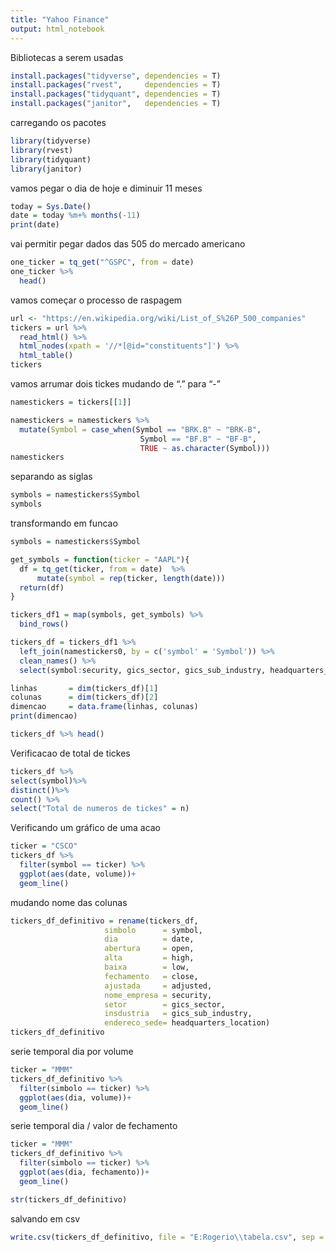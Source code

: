 ```yaml
---
title: "Yahoo Finance"
output: html_notebook
---
```

Bibliotecas a serem usadas
```r
install.packages("tidyverse", dependencies = T)
install.packages("rvest",     dependencies = T)
install.packages("tidyquant", dependencies = T)
install.packages("janitor",   dependencies = T)
```
carregando os pacotes
```r
library(tidyverse)
library(rvest)
library(tidyquant)
library(janitor)
```
vamos pegar o dia de hoje e diminuir 11 meses
```r
today = Sys.Date()
date = today %m+% months(-11)
print(date)
```
vai permitir pegar dados das 505 do mercado americano
```r
one_ticker = tq_get("^GSPC", from = date)
one_ticker %>% 
  head()
```
vamos começar o processo de raspagem
```r
url <- "https://en.wikipedia.org/wiki/List_of_S%26P_500_companies"
tickers = url %>%
  read_html() %>%
  html_nodes(xpath = '//*[@id="constituents"]') %>% 
  html_table()
tickers
```
vamos arrumar dois tickes mudando de "." para "-"
```r
namestickers = tickers[[1]]
```

```r
namestickers = namestickers %>% 
  mutate(Symbol = case_when(Symbol == "BRK.B" ~ "BRK-B",
                             Symbol == "BF.B" ~ "BF-B",
                             TRUE ~ as.character(Symbol)))
namestickers
```

separando as siglas
```r
symbols = namestickers$Symbol
symbols
```
transformando em funcao 
```r
symbols = namestickers$Symbol
```

```r
get_symbols = function(ticker = "AAPL"){
  df = tq_get(ticker, from = date)  %>%  
      mutate(symbol = rep(ticker, length(date)))
  return(df)
}

```

```r
tickers_df1 = map(symbols, get_symbols) %>% 
  bind_rows()
```

```r
tickers_df = tickers_df1 %>% 
  left_join(namestickers0, by = c('symbol' = 'Symbol')) %>% 
  clean_names() %>% 
  select(symbol:security, gics_sector, gics_sub_industry, headquarters_location)
```

```r
linhas       = dim(tickers_df)[1]
colunas      = dim(tickers_df)[2]
dimencao     = data.frame(linhas, colunas)
print(dimencao)
```

```r
tickers_df %>% head()
```
Verificacao de total de tickes
```r
tickers_df %>% 
select(symbol)%>% 
distinct()%>% 
count() %>% 
select("Total de numeros de tickes" = n)
```
Verificando um gráfico de uma acao
```r
ticker = "CSCO"
tickers_df %>% 
  filter(symbol == ticker) %>% 
  ggplot(aes(date, volume))+
  geom_line()
```
mudando nome das colunas
```r
tickers_df_definitivo = rename(tickers_df, 
                     simbolo      = symbol,
                     dia          = date,
                     abertura     = open,
                     alta         = high,
                     baixa        = low,
                     fechamento   = close,
                     ajustada     = adjusted,
                     nome_empresa = security,
                     setor        = gics_sector,
                     insdustria   = gics_sub_industry,
                     endereco_sede= headquarters_location)
tickers_df_definitivo
```
serie temporal dia por volume
```r
ticker = "MMM"
tickers_df_definitivo %>% 
  filter(simbolo == ticker) %>% 
  ggplot(aes(dia, volume))+
  geom_line()
```
serie temporal dia / valor de fechamento
```r
ticker = "MMM"
tickers_df_definitivo %>% 
  filter(simbolo == ticker) %>% 
  ggplot(aes(dia, fechamento))+
  geom_line()
```

```r
str(tickers_df_definitivo)
```


salvando em csv
```r
write.csv(tickers_df_definitivo, file = "E:Rogerio\\tabela.csv", sep = ".")
```

